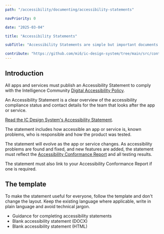```yaml
---
path: "/accessibility/documenting/accessibility-statements"

navPriority: 0

date: "2025-03-04"

title: "Accessibility Statements"

subTitle: "Accessibility Statements are simple but important documents that are useful to everyone."

contribute: "https://github.com/mi6/ic-design-system/tree/main/src/content/structured/accessibility/documenting/accessibility-statements.mdx"
---
```


## Introduction

All apps and services must publish an Accessibility Statement to comply with the Intelligence Community [Digital Accessibility Policy](/accessibility/requirement).

An Accessibility Statement is a clear overview of the accessibility compliance status and contact details for the team that looks after the app or service.

[Read the IC Design System's Accessibility Statement](/icds).

The statement includes how accessible an app or service is, known problems, who is responsible and how the product was tested.

The statement will evolve as the app or service changes. As accessibility problems are found and fixed, and new features are added, the statement must reflect the [Accessibility Conformance Report](/accessibility/documenting/conformance-report) and all testing results.

The statement must also link to your Accessibility Conformance Report if one is required.

## The template

To make the statement useful for everyone, follow the template and don't change the layout. Keep the existing language where applicable, write in plain language and avoid technical jargon.

<ul>
  <li>
    <ic-link
      target=""
      href="/accessibility/documenting/accessibility-statements-guidance"
      rel="noreferer noopener nofollow"
    >
      Guidance for completing accessibility statements
    </ic-link>
  </li>
  <li>
    <ic-link
      target=""
      href="/accessibility-statement-template.docx"
      rel="noreferer noopener nofollow"
    >
      Blank accessibility statement (DOCX)
    </ic-link>
  </li>
  <li>
    <ic-link
      target="_blank"
      href="https://github.com/mi6/ic-design-system/tree/main/static/accessibility-statement-html-blank.html"
      rel="noreferer noopener nofollow"
    >
      Blank accessibility statement (HTML)
    </ic-link>
  </li>
</ul>
